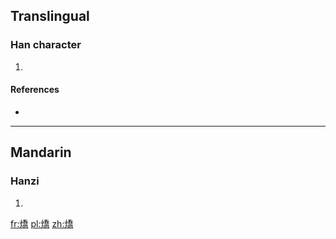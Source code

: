 ==Translingual==

===Han character===
{{Han char|rn=86|rad=火|as=12|sn=16|four=9282<sub>7</sub>|canj=火竹大月 (FHKB)}}

# {{defn|Han|sort=火12}}

====References====
* {{Han ref|kx=0682.120|dkj=19400|dj=1094.090|hdz=32234.040|uh=71C6|ud=29126|bh=EA56|bd=59990}}

----

==Mandarin==

===Hanzi===
{{cmn-hanzi|pin=[[dūn]] ([[dun1]]), [[qiáo]] ([[qiao2]]), [[tūn]] ([[tun1]]), [[tún]] ([[tun2]])|wg=tun<sup>1</sup>, ch'iao<sup>2</sup>, t'un<sup>1</sup>, t'un<sup>2</sup>}}

# {{defn|Mandarin|sort=火12}}

[[fr:燆]]
[[pl:燆]]
[[zh:燆]]